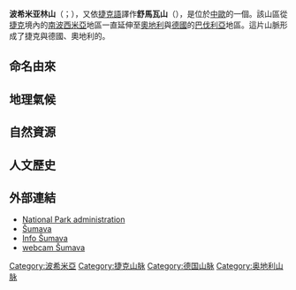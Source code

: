 {{expand|time=2013-04-16T08:50:00+00:00}}
{{Infobox mountain
| map_image=Topo boehmerwald engleder.jpg
| map_caption=Topography of Bohemian Forest Mts. - CZ, D, A
| photo=Grosser-Arber-002.jpg
| photo_caption=Großer Arber (Velký Javor)
| native_name=Böhmerwald (German)<br />Šumava (Czech/Serbian)
| country_type= 国家
| country= {{enum|[[德国|德国]]|[[捷克|捷克]]|[[奥地利|奥地利]]}}
| parent= 
| geology= 
| area_km2=
| orogeny=
| highest=[[大阿爾伯山|大阿爾伯山]]
| elevation= {{Höhe|1456|DE-NN}}
| coordinates= 
| length_km= 100
| range_coordinates= {{coord|49.1125|N|13.1359|E|region:DE_type:mountain|format=dms|display=inline,title}}
}}

'''波希米亚林山'''（{{lang-de|Böhmerwald}}；{{lang-en|Bohemian Forest}}），又依[[捷克語|捷克語]]譯作'''舒馬瓦山'''（{{lang-cz|Šumava}}），是位於[[中歐|中歐]]的一個{{tsl|en|low-mountain range|淺山地帶}}。該山區從[[捷克|捷克]]境內的[[南波西米亞|南波西米亞]]地區一直延伸至[[奧地利|奧地利]]與[[德國|德國]]的[[巴伐利亞|巴伐利亞]]地區。這片山脈形成了捷克與德國、奧地利的{{tsl|en|Natural Border|天然邊界}}。

== 命名由來 ==
{{Sectstub}}

== 地理氣候 ==
{{Sectstub}}

== 自然資源 ==
{{Sectstub}}

== 人文歷史 ==
{{Sectstub}}

== 外部連結 ==
{{Commons category|Šumava|Bohemian Forest}}
{{Wikivoyagelang|en|Sumava}}

*[http://www.npsumava.cz National Park administration] {{Wayback|url=http://www.npsumava.cz/ |date=20101031121210 }}
*[http://www.sumava.com Šumava] {{Wayback|url=http://www.sumava.com/ |date=20191022212626 }}
*[https://web.archive.org/web/20180413104135/http://www.info-sumava.cz/ Info Šumava]
*[https://web.archive.org/web/20180606133812/http://www.info-sumava.cz/webkamery/ webcam Šumava]

{{Europe-geo-stub}}
{{Authority control}}
[[Category:波希米亞|Category:波希米亞]]
[[Category:捷克山脉|Category:捷克山脉]]
[[Category:德国山脉|Category:德国山脉]]
[[Category:奥地利山脉|Category:奥地利山脉]]